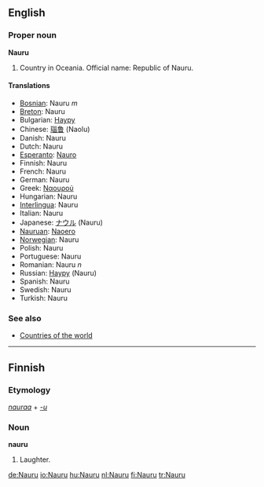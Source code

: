 ==English==

===Proper noun===
'''Nauru'''

# Country in Oceania. Official name: Republic of Nauru.

====Translations====
*[[Bosnian]]: Nauru ''m''
*[[Breton]]: Nauru
*Bulgarian: [[Науру]]
*Chinese: [[瑙鲁]] (Naolu)
*Danish: Nauru
*Dutch: Nauru
*[[Esperanto]]: [[Nauro]]
*Finnish: Nauru
*French: Nauru
*German: Nauru
*Greek: [[Ναουρού]]
*Hungarian: Nauru
*[[Interlingua]]: Nauru
*Italian: Nauru
*Japanese: [[ナウル]] (Nauru)
*[[Nauruan]]: [[Naoero]]
*[[Norwegian]]: Nauru
*Polish: Nauru
*Portuguese: Nauru
*Romanian: Nauru ''n''
*Russian: [[Науру]] (Nauru)
*Spanish: Nauru
*Swedish: Nauru
*Turkish: Nauru

===See also===
*[[Countries of the world]]

----

==Finnish==

===Etymology===
''[[nauraa]]'' + ''[[-u#Finnish|-u]]''

===Noun===
'''nauru'''

# Laughter.

[[de:Nauru]]
[[io:Nauru]]
[[hu:Nauru]]
[[nl:Nauru]]
[[fi:Nauru]]
[[tr:Nauru]]